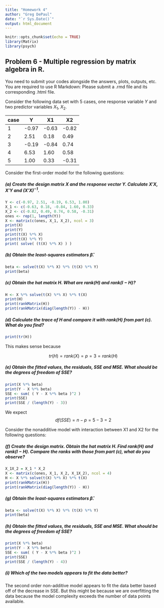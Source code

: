```yaml
---
title: "Homework 4"
author: "Greg DePaul"
date: "`r Sys.Date()`"
output: html_document
---
```


```r
knitr::opts_chunk$set(echo = TRUE)
library(Matrix)
library(psych)
```

## Problem 6 - Multiple regression by matrix algebra in R.

You need to submit your codes alongside the answers, plots, outputs, etc. You are required to use R Markdown: Please submit a .rmd file and its corresponding .html file.

Consider the following data set with 5 cases, one response variable $Y$ and two predictor variables $X_1$, $X_2$.

| case | Y | X1 | X2 |
|---|---|---|---|
| 1 | -0.97 | -0.63 | -0.82 |
| 2 | 2.51 | 0.18 | 0.49 |
| 3 | -0.19 | -0.84 | 0.74 |
| 4 | 6.53 | 1.60 | 0.58 |
| 5 | 1.00 | 0.33 | -0.31 |

Consider the first-order model for the following questions:

##### (a) Create the design matrix $X$ and the response vector $Y$. Calculate $X′X$, $X′Y$ and $(X'X)^{-1}$.

```r
Y <- c(-0.97, 2.51, -0.19, 6.53, 1.00)
X_1 <- c(-0.63, 0.18, -0.84, 1.60, 0.33)
X_2 <- c(-0.82, 0.49, 0.74, 0.58, -0.31)
ones <- rep(1, length(Y))
X <- matrix(c(ones, X_1, X_2), ncol = 3)
print(X)
print(Y)
print(t(X) %*% X)
print(t(X) %*% Y)
print( solve( (t(X) %*% X) ) )
```


##### (b) Obtain the least-squares estimators $\hat \beta$.

```r
beta <- solve(t(X) %*% X) %*% (t(X) %*% Y)
print(beta)
```

##### (c) Obtain the hat matrix $H$. What are $rank(H)$ and $rank(I − H)$?

```r
H <- X %*% solve(t(X) %*% X) %*% t(X)
print(H)
print(rankMatrix(H))
print(rankMatrix(diag(length(Y)) - H))
```

##### (d) Calculate the trace of $H$ and compare it with $rank(H)$ from part (c). What do you find?

```r
print(tr(H))
```

This makes sense because 

$$tr(H) = rank(X) = p = 3 = rank(H)$$

##### (e) Obtain the fitted values, the residuals, SSE and MSE. What should be the degrees of freedom of SSE?

```r
print(X %*% beta)
print(Y - X %*% beta)
SSE <- sum( ( Y - X %*% beta )^2 )
print(SSE)
print(SSE / (length(Y) - 3))
```

We expect $$df(SSE) = n - p = 5 - 3 = 2$$

Consider the nonadditive model with interaction between X1 and X2 for the following questions:

##### (f) Create the design matrix. Obtain the hat matrix $H$. Find $rank(H)$ and $rank(I−H)$. Compare the ranks with those from part (c), what do you observe?

```r
X_1X_2 = X_1 * X_2
X <- matrix(c(ones, X_1, X_2, X_1X_2), ncol = 4)
H <- X %*% solve(t(X) %*% X) %*% t(X)
print(rankMatrix(H))
print(rankMatrix(diag(length(Y)) - H))
```

##### (g) Obtain the least-squares estimators $\hat \beta$.

```r
beta <- solve(t(X) %*% X) %*% (t(X) %*% Y)
print(beta)
```

##### (h) Obtain the fitted values, the residuals, SSE and MSE. What should be the degrees of freedom of SSE?

```r
print(X %*% beta)
print(Y - X %*% beta)
SSE <- sum( ( Y - X %*% beta )^2 )
print(SSE)
print(SSE / (length(Y) - 4))
```

##### (i) Which of the two models appears to fit the data better?

The second order non-additive model appears to fit the data better based off of the decrease in SSE. But this might be because we are overfitting the data because the model complexity exceeds the number of data points available.
